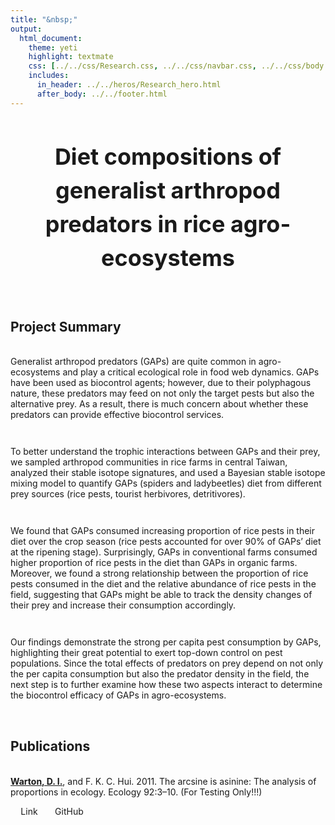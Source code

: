 ```yaml
---
title: "&nbsp;"
output:
  html_document:
    theme: yeti
    highlight: textmate
    css: [../../css/Research.css, ../../css/navbar.css, ../../css/body.css]
    includes:
      in_header: ../../heros/Research_hero.html
      after_body: ../../footer.html
---
```


<style>
h1 {text-align: center !important; 
   font-weight: bold !important; 
   font-size: 36px !important;
   line-height: 1.5em;}
   
h2 {font-weight: bold !important;} 
   
.External_link{
  border-radius: 5px;
  border: none;
  text-align: center;
  text-decoration: none;
  display: inline-block;
  width: 60px;
}
</style>

# Diet compositions of generalist arthropod predators in rice agro-ecosystems

<br>

## Project Summary
<div style="height: 0.25em;"></div>

Generalist arthropod predators (GAPs) are quite common in agro-ecosystems and play a critical ecological role in food web dynamics. GAPs have been used as biocontrol agents; however, due to their polyphagous nature, these predators may feed on not only the target pests but also the alternative prey. As a result, there is much concern about whether these predators can provide effective biocontrol services.    

<div style="height: 1em;"></div>

To better understand the trophic interactions between GAPs and their prey, we sampled arthropod communities in rice farms in central Taiwan, 
analyzed their stable isotope signatures, and used a Bayesian stable isotope mixing model to quantify GAPs (spiders and ladybeetles) diet from different prey sources (rice pests, tourist herbivores, detritivores).

<div style="height: 1em;"></div>

We found that GAPs consumed increasing proportion of rice pests in their diet over the crop season (rice pests accounted for over 90% of GAPs' diet at the ripening stage). Surprisingly, GAPs in conventional farms consumed higher proportion of rice pests in the diet than GAPs in organic farms. Moreover, we found a strong relationship between the proportion of rice pests consumed in the diet and the relative abundance of rice pests in the field, suggesting that GAPs might be able to track the density changes of their prey and increase their consumption accordingly.

<div style="height: 1em;"></div>

Our findings demonstrate the strong per capita pest consumption by GAPs, highlighting their great potential to exert top-down control on pest populations. Since the total effects of predators on prey depend on not only the per capita consumption but also the predator density in the field, the next step is to further examine how these two aspects interact to determine the biocontrol efficacy of GAPs in agro-ecosystems. 

<br>

## Publications
<div style="height: 0.25em;"></div>

<p><b><u>Warton, D. I.</u></b>, and F. K. C. Hui. 2011. The arcsine is asinine: The analysis of proportions in ecology. Ecology 92:3–10. (For Testing Only!!!)</p>
<a class="External_link btn btn-primary btn-outline btn-xs" href=# target="_blank">Link</a>
<a class="External_link btn btn-primary btn-outline btn-xs" href=# target="_blank">GitHub</a>









